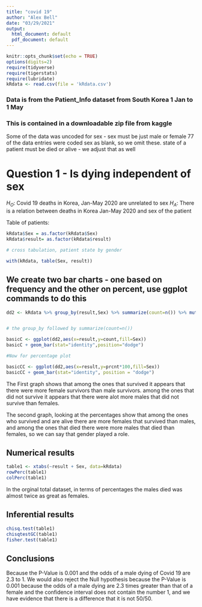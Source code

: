 ```yaml
---
title: "covid 19"
author: "Alex Bell"
date: "03/29/2021"
output:
  html_document: default
  pdf_document: default
---
```


```r
knitr::opts_chunk$set(echo = TRUE)
options(digits=2)
require(tidyverse)
require(tigerstats)
require(lubridate)
kRdata <- read.csv(file = 'kRdata.csv')
```
### Data is from the Patient_Info dataset from South Korea 1 Jan to 1 May 
### This is contained in a downloadable zip file from kaggle

Some of the data was uncoded for sex - sex must be just male or female
77 of the data entries were coded sex  as blank, so we omit these.
state of a patient must be died or alive - we adjust that as well   
  
# Question 1 - Is dying independent of sex

$H_O$: Covid 19 deaths in Korea, Jan-May 2020 are unrelated to sex
$H_A$: There is a relation between deaths in Korea Jan-May 2020 and sex of the patient


Table of patients:
```r
kRdata$Sex = as.factor(kRdata$Sex)
kRdata$result= as.factor(kRdata$result)

# cross tabulation, patient state by gender

with(kRdata, table(Sex, result))

```

## We create two bar charts - one based on frequency and the other on percent, use ggplot commands to do this

```r
dd2 <- kRdata %>% group_by(result,Sex) %>% summarize(count=n()) %>% mutate(prcnt=count/sum(count))


# the group_by followed by summarize(count=n())

basicC <- ggplot(dd2,aes(x=result,y=count,fill=Sex))
basicC + geom_bar(stat="identity",position="dodge")

#Now for percentage plot

basicCC <- ggplot(dd2,aes(x=result,y=prcnt*100,fill=Sex)) 
basicCC + geom_bar(stat="identity", position = "dodge")
```

The First graph shows that among the ones that survived it appears that there were more female survivors than male survivors. among the ones that did not survive it appears that there were alot more males that did not survive than females. 

The second graph, looking at the percentages show that among the ones who survived and are alive there are more females that survived than males, and among the ones that died there were more males that died than females, so we can say that gender played a role.

## Numerical results

```r
table1 <- xtabs(~result + Sex, data=kRdata)
rowPerc(table1)
colPerc(table1)
```

In the orginal total dataset, in terms of percentages the males died was almost twice as great as females.

## Inferential results 

```r
chisq.test(table1)
chisqtestGC(table1)
fisher.test(table1)
```




## Conclusions

Because the P-Value is 0.001 and the odds of a male dying of Covid 19 are 2.3 to 1. We would also reject the Null hypothesis because the P-Value is 0.001 because the odds of a male dying are 2.3 times greater than that of a female and the confidence interval does not contain the number 1, and we have evidence that there is a difference that it is not 50/50.